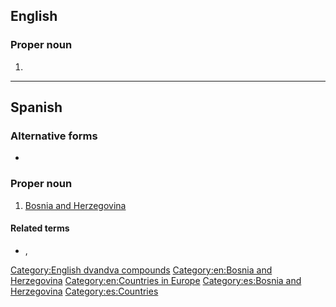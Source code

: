 {{also|Bósnia-Herzegóvina|Bosnia Hèrzègovina}}
==English==

===Proper noun===
{{en-proper noun}}

# {{alternative form of|Bosnia and Herzegovina|lang=en}}

[[Category:English dvandva compounds]]
[[Category:en:Bosnia and Herzegovina]]
[[Category:en:Countries in Europe]]

----

==Spanish==
{{wikipedia|lang=es}}

===Alternative forms===
* {{l|es|Bosnia y Herzegovina}}

===Proper noun===
{{es-proper noun}}

# [[Bosnia and Herzegovina]]

====Related terms====
* {{l|es|bosnioherzegovino}}, {{l|es|bosnioherzegovina}}

[[Category:es:Bosnia and Herzegovina]]
[[Category:es:Countries]]